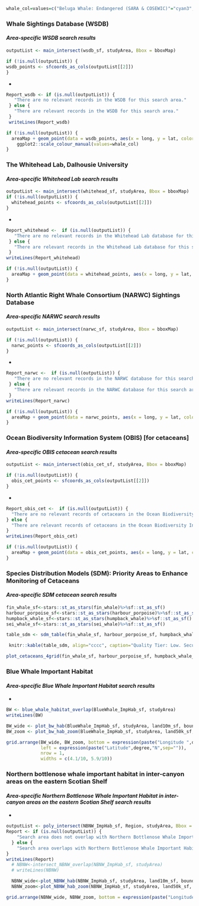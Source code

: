 
```r
whale_col=values=c("Beluga Whale: Endangered (SARA & COSEWIC)"="cyan3","Blue Whale: Endangered (SARA & COSEWIC)"="black", "Fin Whale: Special Concern (SARA & COSEWIC)"="chartreuse4", "Harbour Porpoise: Threatened (SARA) Special Concern (COSEWIC)"="red","Killer Whale: No Status (SARA) & Special Concern (COSEWIC)"="#00AFBB", "North Atlantic Right Whale: Endangered (SARA & COSEWIC)"="darkorchid4", "Northern Bottlenose Whale: Endangered (SARA & COSEWIC)"="#0827EF", "Sei Whale: No Status (SARA) & Endangered (COSEWIC)"="#EF6408",  "Sowerby's Beaked Whale: Special Concern (SARA & COSEWIC)"="#F5A4E7")
```

### **Whale Sightings Database (WSDB)**  

#### ***Area-specific WSDB search results***

```r
outputList <- main_intersect(wsdb_sf, studyArea, Bbox = bboxMap)

if (!is.null(outputList)) {
wsdb_points <- sfcoords_as_cols(outputList[[2]])
}
```
*
```r
Report_wsdb <- if (is.null(outputList)) {
   "There are no relevant records in the WSDB for this search area."
 } else {
   "There are relevant records in the WSDB for this search area."
 }
 writeLines(Report_wsdb)
```

```r
if (!is.null(outputList)) {
  areaMap + geom_point(data = wsdb_points, aes(x = long, y = lat, color=Legend), size = 2, shape = 20) +
    ggplot2::scale_colour_manual(values=whale_col)
}
```

### **The Whitehead Lab, Dalhousie University**
#### ***Area-specific Whitehead Lab search results***

```r
outputList <- main_intersect(whitehead_sf, studyArea, Bbox = bboxMap)
if (!is.null(outputList)) {
  whitehead_points <- sfcoords_as_cols(outputList[[2]])
}
```
*
```r
Report_whitehead <-  if (is.null(outputList)) {
   "There are no relevant records in the Whitehead Lab database for this search area."
 } else {
   "There are relevant records in the Whitehead Lab database for this search area."
 }
writeLines(Report_whitehead)
```

```r
if (!is.null(outputList)) {
  areaMap + geom_point(data = whitehead_points, aes(x = long, y = lat, color=Legend), size = 2, shape = 20) + ggplot2::scale_colour_manual(values=whale_col)
}
```

### **North Atlantic Right Whale Consortium (NARWC) Sightings Database**  

#### ***Area-specific NARWC search results***
```r
outputList <- main_intersect(narwc_sf, studyArea, Bbox = bboxMap)

if (!is.null(outputList)) {
  narwc_points <- sfcoords_as_cols(outputList[[2]])
}
```
*
```r
Report_narwc <-  if (is.null(outputList)) {
   "There are no relevant records in the NARWC database for this search area."
 } else {
   "There are relevant records in the NARWC database for this search area."
 }
writeLines(Report_narwc)
```
```r
if (!is.null(outputList)) {
  areaMap + geom_point(data = narwc_points, aes(x = long, y = lat, color = Legend), size = 2, shape = 20) + ggplot2::scale_colour_manual(values=whale_col)
}
```

### **Ocean Biodiversity Information System (OBIS) [for cetaceans]**  

#### ***Area-specific OBIS cetacean search results***

```r
outputList <- main_intersect(obis_cet_sf, studyArea, Bbox = bboxMap)

if (!is.null(outputList)) {
  obis_cet_points <- sfcoords_as_cols(outputList[[2]])
}
```
*
```r
Report_obis_cet <-  if (is.null(outputList)) {
  "There are no relevant records of cetaceans in the Ocean Biodiversity Information System (OBIS) for this search area."
} else {
  "There are relevant records of cetaceans in the Ocean Biodiversity Information System (OBIS) for this search area."
}
writeLines(Report_obis_cet)
```

```r
if (!is.null(outputList)) {
  areaMap + geom_point(data = obis_cet_points, aes(x = long, y = lat, color = Legend), size = 2, shape = 20) + ggplot2::scale_colour_manual(values=whale_col)
}
```

### **Species Distribution Models (SDM): Priority Areas to Enhance Monitoring of Cetaceans**  

#### ***Area-specific SDM cetacean search results***
```r
fin_whale_sf<-stars::st_as_stars(fin_whale)%>%sf::st_as_sf()
harbour_porpoise_sf<-stars::st_as_stars(harbour_porpoise)%>%sf::st_as_sf()
humpback_whale_sf<-stars::st_as_stars(humpback_whale)%>%sf::st_as_sf()
sei_whale_sf<-stars::st_as_stars(sei_whale)%>%sf::st_as_sf()

table_sdm <- sdm_table(fin_whale_sf, harbour_porpoise_sf, humpback_whale_sf, sei_whale_sf, studyArea)
```
```r
 knitr::kable(table_sdm, align="cccc", caption="Quality Tier: Low. Security level: none. Results showing if the search area overlap with predicted Priority Areas to Enhance Monitoring of several species of cetaceans (Fin Whale, Harbour Porpoise, Humpback Whale and Sei Whale). TRUE = polygon does overlap with priority area; FALSE = polygon does NOT overlap with priority area.", booktabs = T, escape = F, linesep="") %>% kable_styling(bootstrap_options = "striped", full_width = T, position = "left")
```

```r
plot_cetaceans_4grid(fin_whale_sf, harbour_porpoise_sf, humpback_whale_sf, sei_whale_sf, studyArea, land10m_sf, 200, bounds_sf)
```

### **Blue Whale Important Habitat**  
#### ***Area-specific Blue Whale Important Habitat search results***
*
```r
BW <- blue_whale_habitat_overlap(BlueWhale_ImpHab_sf, studyArea)
writeLines(BW)
```
```r
BW_wide <- plot_bw_hab(BlueWhale_ImpHab_sf, studyArea, land10m_sf, bounds_sf)
BW_zoom <- plot_bw_hab_zoom(BlueWhale_ImpHab_sf, studyArea, land50k_sf, 100, bounds_sf)
```

```r
grid.arrange(BW_wide, BW_zoom, bottom = expression(paste("Longitude ",degree,"N",sep="")),
             left = expression(paste("Latitude",degree,"N",sep="")),
             nrow = 1,
             widths = c(4.1/10, 5.9/10))
```

### **Northern bottlenose whale important habitat in inter-canyon areas on the eastern Scotian Shelf**  
#### ***Area-specific Northern Bottlenose Whale Important Habitat in inter-canyon areas on the eastern Scotian Shelf search results*** 
*
```r
outputList <- poly_intersect(NBNW_ImpHab_sf, Region, studyArea, Bbox = bboxMap)
Report <- if (is.null(outputList)) {
    "Search area does not overlap with Northern Bottlenose Whale Important Habitat in the Western North Atlantic."
  } else {
    "Search area overlaps with Northern Bottlenose Whale Important Habitat in the Western North Atlantic."
}
writeLines(Report)
  # NBNW<-intersect_NBNW_overlap(NBNW_ImpHab_sf, studyArea)
  # writeLines(NBNW)
```
```r
  NBNW_wide<-plot_NBNW_hab(NBNW_ImpHab_sf, studyArea, land10m_sf, bounds_sf)
  NBNW_zoom<-plot_NBNW_hab_zoom(NBNW_ImpHab_sf, studyArea, land50k_sf, 100, bounds_sf)
```

```r
grid.arrange(NBNW_wide, NBNW_zoom, bottom = expression(paste("Longitude ",degree,"N",sep="")), left = expression(paste("Latitude ",degree,"N",sep="")), nrow = 1, widths = c(4.1/10, 5.9/10))
```